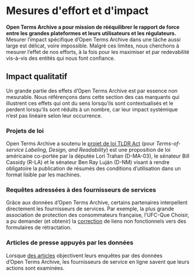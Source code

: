 # Mesures d'effort et d'impact

**Open Terms Archive a pour mission de rééquilibrer le rapport de force entre les grandes plateformes et leurs utilisateurs et les régulateurs.** Mesurer l’impact spécifique d’Open Terms Archive dans une tâche aussi large est délicat, voire impossible. Malgré ces limites, nous cherchons à mesurer l’effet de nos efforts, à la fois pour les maximiser et par redevabilité vis-à-vis des entités qui nous font confiance.

## Impact qualitatif

Un grande partie des effets d’Open Terms Archive est par essence non mesurable. Nous référençons dans cette section des cas marquants qui illustrent ces effets qui ont du sens lorsqu’ils sont contextualisés et le perdent lorsqu’ils sont réduits à un nombre, car leur impact systémique n’est pas linéaire selon leur occurrence.

### Projets de loi

Open Terms Archive a soutenu le [projet de loi TLDR Act](https://www.lifewire.com/the-tldr-act-could-help-you-make-sense-of-terms-of-service-agreements-5216643) (pour _Terms-of-service Labeling, Design, and Readability_) est une proposition de loi américaine co-portée par la députée Lori Trahan (D-MA-03), le sénateur Bill Cassidy (R-LA) et le sénateur Ben Ray Luján (D-NM) visant à rendre obligatoire la publication de résumés des conditions d’utilisation dans un format lisible par les machines.

### Requêtes adressées à des fournisseurs de services

Grâce aux données d’Open Terms Archive, certains partenaires interpellent directement les fournisseurs de services. Par exemple, la plus grande association de protection des consommateurs française, l’UFC-Que Choisir, a pu demander (et obtenir) la [correction](https://github.com/OpenTermsArchive/france-versions/commit/0184178ee2fffbd5283c50f114e3211667391b15) de liens non fonctionnels vers des formulaires de rétractation.

### Articles de presse appuyés par les données

Lorsque [des articles](https://techcrunch.com/2021/09/06/protonmail-logged-ip-address-of-french-activist-after-order-by-swiss-authorities/) objectivent leurs enquêtes par des données d’Open Terms Archive, les fournisseurs de service en ligne savent que leurs actions sont examinées.
